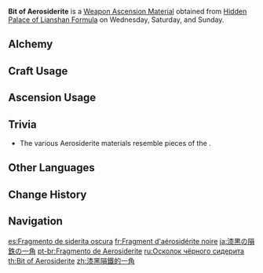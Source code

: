 {{Item Infobox
|id           = 114023
|image        = Item Bit of Aerosiderite.png
|type         = Weapon Ascension Materials
|invCategory  = Character Development Items
|group        = Aerosiderite
|quality      = 4
|description  = The coastal nations of [[Teyvat]] refer to the region beyond the protection of [[The Seven]] as the [[Dark Sea]]. It is said that many defeated [[gods]] refused to live under the new order of The Seven, so they fled to remote islands and became evil gods. However, their powers came from the same source as [[Rex Lapis]], separate from this all-devouring darkness.
|day1         = Wednesday
|day2         = Saturday
|day3         = Sunday
|source1      = Hidden Palace of Lianshan Formula
|source2      = [[Alchemy]]
}}
'''Bit of Aerosiderite''' is a [[Weapon Ascension Material]] obtained from [[Hidden Palace of Lianshan Formula]] on Wednesday, Saturday, and Sunday.

==Alchemy==
{{Recipe
|type = Crafting
|Piece of Aerosiderite = 3
|Mora = 350
|sort = Piece of Aerosiderite;Mora
}}

==Craft Usage==
{{Craft Usage}}

==Ascension Usage==
{{Ascension Usage}}

==Trivia==
* The various Aerosiderite materials resemble pieces of the {{w|Burr puzzle}}.

==Other Languages==
{{Other Languages
|en      = Bit of Aerosiderite
|zhs     = 漆黑陨铁的一角
|zhs_rm  = Qīhēi Yǔntiě de Yījiǎo
|zht     = 漆黑隕鐵的一角
|zht_rm  = Qīhēi Yǔntiě de Yījiǎo
|zh_tl   = Corner of Black Meteoric Iron
|ja      = 漆黒の隕鉄の一角
|ja_rm   = Shikkoku no Intetsu no Ikkaku
|ja_tl   = A Part of Jet Black Meteoric Iron
|ko      = 흑운철 일각
|ko_rm   = Heuk'uncheol Ilgak
|ko_tl   = A Part of Black Meteoric Iron
|es      = Fragmento de siderita oscura
|es_tl   = Fragment of Dark Siderite
|fr      = Fragment d'aérosidérite noire
|fr_tl   = Fragment of Black Aerosiderite
|ru      = Осколок чёрного сидерита
|ru_tl   = Splinter of Black Siderite
|th      = Bit of Aerosiderite
|vi      = Một Góc Thiên Thạch Đen
|vi_tl   = 
|de      = Klumpen pechschwarzer Aerosiderit
|de_tl   = Clump of Pitch-Black Aerosiderite
|id      = Bit of Aerosiderite
|pt      = Fragmento de Aerosiderite
|pt_tl   = Fragment of Aerosiderite
|tr      = Meteor Demiri Parçası
|tr_tl   = Meteor Iron Piece
|it      = Frammento di Aerosiderite
|it_tl   = Fragment of Aerosiderite
}}

==Change History==
{{Change History|1.0}}

==Navigation==
{{Development Item Navbox|Weapon Materials}}

[[es:Fragmento de siderita oscura]]
[[fr:Fragment d'aérosidérite noire]]
[[ja:漆黒の隕鉄の一角]]
[[pt-br:Fragmento de Aerosiderite]]
[[ru:Осколок чёрного сидерита]]
[[th:Bit of Aerosiderite]]
[[zh:漆黑隕鐵的一角]]